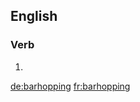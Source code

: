 ==English==

===Verb===
{{head|en|present participle}}

# {{present participle of|barhop|lang=en|nocat=1}}

[[de:barhopping]]
[[fr:barhopping]]